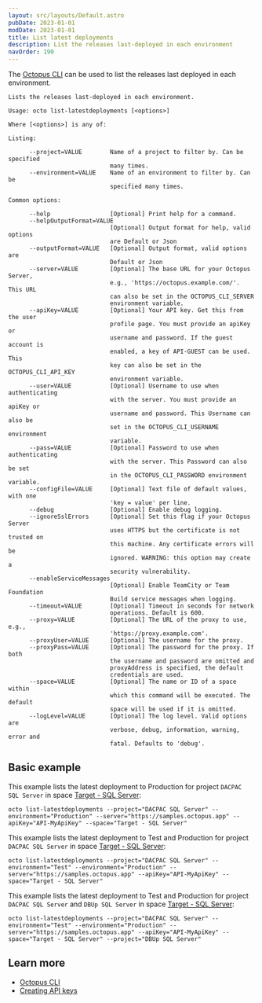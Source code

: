 ```yaml
---
layout: src/layouts/Default.astro
pubDate: 2023-01-01
modDate: 2023-01-01
title: List latest deployments
description: List the releases last-deployed in each environment
navOrder: 190
---
```


The [Octopus CLI](/docs/octopus-rest-api/octopus-cli) can be used to list the releases last deployed in each environment.

```
Lists the releases last-deployed in each environment.

Usage: octo list-latestdeployments [<options>]

Where [<options>] is any of:

Listing:

      --project=VALUE        Name of a project to filter by. Can be specified
                             many times.
      --environment=VALUE    Name of an environment to filter by. Can be
                             specified many times.

Common options:

      --help                 [Optional] Print help for a command.
      --helpOutputFormat=VALUE
                             [Optional] Output format for help, valid options
                             are Default or Json
      --outputFormat=VALUE   [Optional] Output format, valid options are
                             Default or Json
      --server=VALUE         [Optional] The base URL for your Octopus Server,
                             e.g., 'https://octopus.example.com/'. This URL
                             can also be set in the OCTOPUS_CLI_SERVER
                             environment variable.
      --apiKey=VALUE         [Optional] Your API key. Get this from the user
                             profile page. You must provide an apiKey or
                             username and password. If the guest account is
                             enabled, a key of API-GUEST can be used. This
                             key can also be set in the OCTOPUS_CLI_API_KEY
                             environment variable.
      --user=VALUE           [Optional] Username to use when authenticating
                             with the server. You must provide an apiKey or
                             username and password. This Username can also be
                             set in the OCTOPUS_CLI_USERNAME environment
                             variable.
      --pass=VALUE           [Optional] Password to use when authenticating
                             with the server. This Password can also be set
                             in the OCTOPUS_CLI_PASSWORD environment variable.
      --configFile=VALUE     [Optional] Text file of default values, with one
                             'key = value' per line.
      --debug                [Optional] Enable debug logging.
      --ignoreSslErrors      [Optional] Set this flag if your Octopus Server
                             uses HTTPS but the certificate is not trusted on
                             this machine. Any certificate errors will be
                             ignored. WARNING: this option may create a
                             security vulnerability.
      --enableServiceMessages
                             [Optional] Enable TeamCity or Team Foundation
                             Build service messages when logging.
      --timeout=VALUE        [Optional] Timeout in seconds for network
                             operations. Default is 600.
      --proxy=VALUE          [Optional] The URL of the proxy to use, e.g.,
                             'https://proxy.example.com'.
      --proxyUser=VALUE      [Optional] The username for the proxy.
      --proxyPass=VALUE      [Optional] The password for the proxy. If both
                             the username and password are omitted and
                             proxyAddress is specified, the default
                             credentials are used.
      --space=VALUE          [Optional] The name or ID of a space within
                             which this command will be executed. The default
                             space will be used if it is omitted.
      --logLevel=VALUE       [Optional] The log level. Valid options are
                             verbose, debug, information, warning, error and
                             fatal. Defaults to 'debug'.
```

## Basic example

<SamplesInstance />

This example lists the latest deployment to Production for project `DACPAC SQL Server` in space [Target - SQL Server](https://samples.octopus.app/app#/Spaces-106):

```
octo list-latestdeployments --project="DACPAC SQL Server" --environment="Production" --server="https://samples.octopus.app" --apiKey="API-MyApiKey" --space="Target - SQL Server"
```

This example lists the latest deployment to Test and Production for project `DACPAC SQL Server` in space [Target - SQL Server](https://samples.octopus.app/app#/Spaces-106):

```
octo list-latestdeployments --project="DACPAC SQL Server" --environment="Test" --environment="Production" --server="https://samples.octopus.app" --apiKey="API-MyApiKey" --space="Target - SQL Server"
```

This example lists the latest deployment to Test and Production for project `DACPAC SQL Server` and `DBUp SQL Server` in space [Target - SQL Server](https://samples.octopus.app/app#/Spaces-106):

```
octo list-latestdeployments --project="DACPAC SQL Server" --environment="Test" --environment="Production" --server="https://samples.octopus.app" --apiKey="API-MyApiKey" --space="Target - SQL Server" --project="DBUp SQL Server"
```

## Learn more

- [Octopus CLI](/docs/octopus-rest-api/octopus-cli)
- [Creating API keys](/docs/octopus-rest-api/how-to-create-an-api-key)

